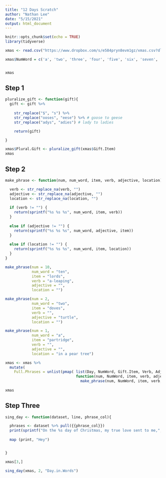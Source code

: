 ```yaml
---
title: "12 Days Scratch"
author: "Nathan Lee"
date: "5/15/2021"
output: html_document
---
```


```r
knitr::opts_chunk$set(echo = TRUE)
library(tidyverse)
```

```r
xmas <- read.csv("https://www.dropbox.com/s/e584pryn8evm1gz/xmas.csv?dl=1")

xmas$NumWord = c('a', 'two', 'three', 'four', 'five', 'six', 'seven', 'eight', 'nine', 'ten', 'eleven', 'twelve')


xmas
```

## Step 1
```r
pluralize_gift <- function(gift){
  gift <- gift %>%
    
    str_replace("$", "s") %>%
    str_replace("ooses", "eese") %>% # goose to geese
    str_replace("adys", "adies") # lady to ladies

    return(gift)

}

xmas$Plural.Gift <- pluralize_gift(xmas$Gift.Item)
xmas

```


## Step 2
```r
make_phrase <- function(num, num_word, item, verb, adjective, location){

  verb <- str_replace_na(verb, "")
  adjective <- str_replace_na(adjective, "")
  location <- str_replace_na(location, "")
  
  if (verb != "") {
    return(sprintf("%s %s %s", num_word, item, verb))
  }
  
  else if (adjective != "") {
    return(sprintf("%s %s %s", num_word, adjective, item))
  } 
  
  else if (location != "") {
    return(sprintf("%s %s %s", num_word, item, location))
  }
}

make_phrase(num = 10, 
            num_word = "ten", 
            item = "lords", 
            verb = "a-leaping", 
            adjective = "", 
            location = "")

make_phrase(num = 2, 
            num_word = "two", 
            item = "doves", 
            verb = "", 
            adjective = "turtle", 
            location = "")

make_phrase(num = 1, 
            num_word = "a", 
            item = "partridge", 
            verb = "", 
            adjective = "", 
            location = "in a pear tree")

xmas <- xmas %>%
  mutate(
    Full.Phrases = unlist(pmap( list(Day, NumWord, Gift.Item, Verb, Adjective, Location), 
                                function(num, NumWord, item, verb, adjective, location) # map columns with headless function
                                  make_phrase(num, NumWord, item, verb, adjective, location))))
  
xmas
```

## Step Three
```r
sing_day <- function(dataset, line, phrase_col){

  phrases <- dataset %>% pull({{phrase_col}})
  print(sprintf("On the %s day of Christmas, my true love sent to me,", dataset[line,]$Day.in.Words))
  
  map (print, "Hey")


}

xmas[3,]

sing_day(xmas, 2, "Day.in.Words")

```

